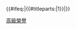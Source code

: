 {{Encourage|bgcolor=#FED50C|stripecolor=red|stripe=2|title=維基助理主編|fontcolor=black|align={{{align|right}}}}}<includeonly>{{#ifeq:{{FULLPAGENAME}}|{{#titleparts:{{FULLPAGENAME}}|1}}|[[Category:維基助理主編|{{PAGENAME}}]]}}</includeonly><noinclude>
[[Category:維基榮譽模板|高級榮譽]]
</noinclude>